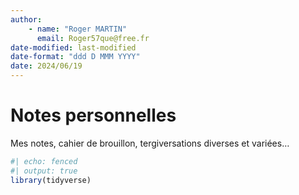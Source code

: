 ```yaml
---
author:
    - name: "Roger MARTIN"
      email: Roger57que@free.fr
date-modified: last-modified
date-format: "ddd D MMM YYYY"
date: 2024/06/19
---
```


# Notes personnelles

Mes notes, cahier de brouillon, tergiversations diverses et variées…

```r
#| echo: fenced
#| output: true
library(tidyverse)
```







